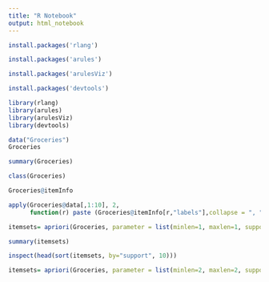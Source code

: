 ```yaml
---
title: "R Notebook"
output: html_notebook
---
```


```r
install.packages('rlang')
```

```r
install.packages('arules')
```

```r
install.packages('arulesViz')
```

```r
install.packages('devtools')
```


```r
library(rlang)
library(arules)
library(arulesViz)
library(devtools)
```
```r
data("Groceries")
Groceries
```

```r
summary(Groceries)
```

```r
class(Groceries)
```

```r
Groceries@itemInfo
```

```r
apply(Groceries@data[,1:10], 2, 
      function(r) paste (Groceries@itemInfo[r,"labels"],collapse = ", "))
```

```r
itemsets= apriori(Groceries, parameter = list(minlen=1, maxlen=1, support=0.02, target="frequent itemsets"))
```


```r
summary(itemsets)
```

```r
inspect(head(sort(itemsets, by="support", 10)))
```

```r
itemsets= apriori(Groceries, parameter = list(minlen=2, maxlen=2, support=0.02, target="frequent itemsets"))
```

```r

```

